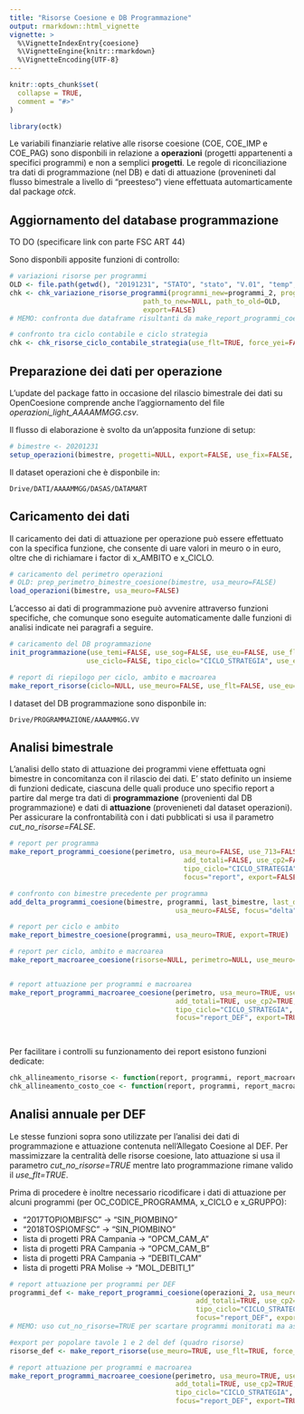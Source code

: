 ```yaml
---
title: "Risorse Coesione e DB Programmazione"
output: rmarkdown::html_vignette
vignette: >
  %\VignetteIndexEntry{coesione}
  %\VignetteEngine{knitr::rmarkdown}
  %\VignetteEncoding{UTF-8}
---
```


```r
knitr::opts_chunk$set(
  collapse = TRUE,
  comment = "#>"
)
```

```r
library(octk)
```

Le variabili finanziarie relative alle risorse coesione (COE, COE_IMP e COE_PAG) sono disponbili in relazione a **operazioni** (progetti appartenenti a specifici programmi) e non a semplici **progetti**. Le regole di riconciliazione tra dati di programmazione (nel DB) e dati di attuazione (provenineti dal flusso bimestrale a livello di "preesteso") viene effettuata automarticamente dal package *otck*.


## Aggiornamento del database programmazione
TO DO (specificare link con parte FSC ART 44)

Sono disponbili apposite funzioni di controllo:

```r

# variazioni risorse per programmi
OLD <- file.path(getwd(), "20191231", "STATO", "stato", "V.01", "temp", "report_meuro_programmi_cp2.csv")
chk <- chk_variazione_risorse_programmi(programmi_new=programmi_2, programmi_old=NULL, 
                                 path_to_new=NULL, path_to_old=OLD, 
                                 export=FALSE)
# MEMO: confronta due dataframe risultanti da make_report_programmi_coesione(), descritto sotto

# confronto tra ciclo contabile e ciclo strategia
chk <- chk_risorse_ciclo_contabile_strategia(use_flt=TRUE, force_yei=FALSE, use_eu=FALSE, export=FALSE)

```



## Preparazione dei dati per operazione
L'update del package fatto in occasione del rilascio bimestrale dei dati su OpenCoesione comprende anche l'aggiornamento del file *operazioni_light_AAAAMMGG.csv*.

Il flusso di elaborazione è svolto da un'apposita funzione di setup:

```r

# bimestre <- 20201231
setup_operazioni(bimestre, progetti=NULL, export=FALSE, use_fix=FALSE, use_ecomix=FALSE, debug=FALSE)

```

Il dataset operazioni che è disponbile in:
  
    Drive/DATI/AAAAMMGG/DASAS/DATAMART

## Caricamento dei dati
Il caricamento dei dati di attuazione per operazione può essere effettuato con la specifica funzione, che consente di uare valori in meuro o in euro, oltre che di richiamare i factor di x_AMBITO e x_CICLO.

```r

# caricamento del perimetro operazioni
# OLD: prep_perimetro_bimestre_coesione(bimestre, usa_meuro=FALSE)
load_operazioni(bimestre, usa_meuro=FALSE)

```

L'accesso ai dati di programmazione può avvenire attraverso funzioni specifiche, che comunque sono eseguite automaticamente dalle funzioni di analisi indicate nei paragrafi a seguire.

```r

# caricamento del DB programmazione 
init_programmazione(use_temi=FALSE, use_sog=FALSE, use_eu=FALSE, use_flt=FALSE, use_713=FALSE, use_articolaz=FALSE, use_location=FALSE, 
                   use_ciclo=FALSE, tipo_ciclo="CICLO_STRATEGIA", use_en=FALSE)

# report di riepilogo per ciclo, ambito e macroarea 
make_report_risorse(ciclo=NULL, use_meuro=FALSE, use_flt=FALSE, use_eu=FALSE, force_yei=FALSE, tipo_ciclo="CICLO_STRATEGIA", export=FALSE)

```

I dataset del DB programmazione sono disponbile in:
  
    Drive/PROGRAMMAZIONE/AAAAMMGG.VV
    

## Analisi bimestrale
L'analisi dello stato di attuazione dei programmi viene effettuata ogni bimestre in concomitanza con il rilascio dei dati.
E' stato definito un insieme di funzioni dedicate, ciascuna delle quali produce uno specifio report a partire dal merge tra dati di **programmazione** (provenienti dal DB programmazione) e dati di **attuazione** (provenieneti dal dataset operazioni).
Per assicurare la confrontabilità con i dati pubblicati si usa il parametro *cut_no_risorse=FALSE*.

```r

# report per programma
make_report_programmi_coesione(perimetro, usa_meuro=FALSE, use_713=FALSE, use_flt=FALSE,
                                           add_totali=FALSE, use_cp2=FALSE, cut_no_risorse=FALSE,
                                           tipo_ciclo="CICLO_STRATEGIA",
                                           focus="report", export=FALSE, progetti=NULL, po_riclass=NULL)

# confronto con bimestre precedente per programma 
add_delta_programmi_coesione(bimestre, programmi, last_bimestre, last_data_path=NULL,
                                         usa_meuro=FALSE, focus="delta", export=FALSE) 

# report per ciclo e ambito
make_report_bimestre_coesione(programmi, usa_meuro=TRUE, export=TRUE)

# report per ciclo, ambito e macroarea
make_report_macroaree_coesione(risorse=NULL, perimetro=NULL, use_meuro=TRUE, export=TRUE)


# report attuazione per programmi e macroarea
make_report_programmi_macroaree_coesione(perimetro, usa_meuro=TRUE, use_713=TRUE, use_flt=TRUE, 
                                         add_totali=TRUE, use_cp2=TRUE, cut_no_risorse=FALSE,
                                         tipo_ciclo="CICLO_STRATEGIA",
                                         focus="report_DEF", export=TRUE, progetti)

  
```

Per facilitare i controlli su funzionamento dei report esistono funzioni dedicate:

```r

chk_allineamento_risorse <- function(report, programmi, report_macroaree, risorse=NULL) 
chk_allineamento_costo_coe <- function(report, programmi, report_macroaree, perimetro=NULL)

```


## Analisi annuale per DEF
Le stesse funzioni sopra sono utilizzate per l'analisi dei dati di programmazione e attuazione contenuta nell'Allegato Coesione al DEF.
Per massimizzare la centralità delle risorse coesione, lato attuazione si usa il parametro *cut_no_risorse=TRUE* mentre lato programmazione rimane valido il *use_flt=TRUE*.

Prima di procedere è inoltre necessario ricodificare i dati di attuazione per alcuni programmi (per OC_CODICE_PROGRAMMA, x_CICLO e x_GRUPPO):

* "2017TOPIOMBIFSC" -> "SIN_PIOMBINO"
* "2018TOSPIOMFSC" -> "SIN_PIOMBINO"
* lista di progetti PRA Campania -> "OPCM_CAM_A"
* lista di progetti PRA Campania -> "OPCM_CAM_B"
* lista di progetti PRA Campania -> "DEBITI_CAM"
* lista di progetti PRA Molise -> "MOL_DEBITI_1"

```r


# report attuazione per programmi per DEF
programmi_def <- make_report_programmi_coesione(operazioni_2, usa_meuro=TRUE, use_713=TRUE, use_flt=TRUE, 
                                              add_totali=TRUE, use_cp2=TRUE, cut_no_risorse=TRUE,
                                              tipo_ciclo="CICLO_STRATEGIA",
                                              focus="report_DEF", export=TRUE, progetti = progetti_2)
# MEMO: uso cut_no_risorse=TRUE per scartare programmi monitorati ma assenti lato programmazione 

#export per popolare tavole 1 e 2 del def (quadro risorse)
risorse_def <- make_report_risorse(use_meuro=TRUE, use_flt=TRUE, force_yei=FALSE, tipo_ciclo="CICLO_STRATEGIA", export=TRUE)

# report attuazione per programmi e macroarea
make_report_programmi_macroaree_coesione(perimetro, usa_meuro=TRUE, use_713=TRUE, use_flt=TRUE, 
                                         add_totali=TRUE, use_cp2=TRUE, cut_no_risorse=TRUE,
                                         tipo_ciclo="CICLO_STRATEGIA",
                                         focus="report_DEF", export=TRUE, progetti)

```

